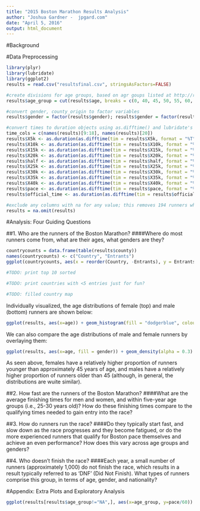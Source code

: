 ```yaml
---
title: "2015 Boston Marathon Results Analysis"
author: "Joshua Gardner -  jpgard.com"
date: "April 5, 2016"
output: html_document
---
```


#Background

#Data Preprocessing

```r
library(plyr)
library(lubridate)
library(ggplot2)
results = read.csv("resultsfinal.csv", stringsAsFactors=FALSE)

#create divisions for age groups, based on agr goups listed at http://raceday.baa.org/statistics.html
results$age_group = cut(results$age, breaks = c(0, 40, 45, 50, 55, 60, 65, 70, 75, 80), labels = c("under_40", "40-44", "45-49", "50-54", "60-64", "65-69", "70-74", "75-79", "80+"), right = FALSE, ordered_result = TRUE)

#convert gender, county_origin to factor variables
results$gender = factor(results$gender); results$gender = factor(results$gender); results$county = factor(results$county)

#convert times to duration objects using as.difftime() and lubridate's as.duration()
time_cols = c(names(results)[9:18], names(results)[20])
results$X5k <- as.duration(as.difftime(tim = results$X5k, format = "%T", units = "secs"))
results$X10k <- as.duration(as.difftime(tim = results$X10k, format = "%T", units = "secs"))
results$X15k <- as.duration(as.difftime(tim = results$X15k, format = "%T", units = "secs"))
results$X20k <- as.duration(as.difftime(tim = results$X20k, format = "%T", units = "secs"))
results$half <- as.duration(as.difftime(tim = results$half, format = "%T", units = "secs"))
results$X25k <- as.duration(as.difftime(tim = results$X25k, format = "%T", units = "secs"))
results$X30k <- as.duration(as.difftime(tim = results$X30k, format = "%T", units = "secs"))
results$X35k <- as.duration(as.difftime(tim = results$X35k, format = "%T", units = "secs"))
results$X40k <- as.duration(as.difftime(tim = results$X40k, format = "%T", units = "secs"))
results$pace <- as.duration(as.difftime(tim = results$pace, format = "%T", units = "secs"))
results$official_time <- as.duration(as.difftime(tim = results$official_time, format = "%T", units = "secs"))

#exclude any columns with na for any value; this removes 194 runners who didn't cross various checkpoints for any reasin (dropped out, missed checkpoint, foot RFID tag error...)
results = na.omit(results)
```

#Analysis: Four Guiding Questions

##1. Who are the runners of the Boston Marathon? 
####Where do most runners come from, what are their ages, what genders are they?

```r
countrycounts = data.frame(table(results$county))
names(countrycounts) <- c("Country", "Entrants")
ggplot(countrycounts, aes(x = reorder(Country, -Entrants), y = Entrants)) + geom_bar(stat="identity") + xlab("Country") + ggtitle("Entrants By Country") + theme(axis.text.x = element_text(angle = 90, hjust = 1, vjust = 0.5))

#TODO: print top 10 sorted

#TODO: print countries with <5 entries just for fun?

#TODO: filled country map
```

Individually visualized, the age distributions of female (top) and male (bottom) runners are shown below:
```r
ggplot(results, aes(x=age)) + geom_histogram(fill = "dodgerblue", colour="black") + facet_grid(gender ~ .)
```

We can also compare the age distributions of male and female runners by overlaying them:
```r
ggplot(results, aes(x=age, fill = gender)) + geom_density(alpha = 0.3)
```
As seen above, females have a relatively higher proportion of runners younger than approximately 45 years of age, and males have a relatively higher proportion of runners older than 45 (although, in general, the distributions are wuite similar).

##2. How fast are the runners of the Boston Marathon? 
####What are the average finishing times for men and women, and within five-year age groups (i.e., 25-30 years old)? How do these finishing times compare to the qualifying times needed to gain entry into the race?

##3. How do runners run the race? 
####Do they typically start fast, and slow down as the race progresses and they become fatigued, or do the more experienced runners that qualify for Boston pace themselves and achieve an even performance? How does this vary across age groups and genders?

##4. Who doesn’t finish the race? 
####Each year, a small number of runners (approximately 1,000) do not finish the race, which results in a result typically referred to as ‘DNF’ (Did Not Finish). What types of runners comprise this group, in terms of age, gender, and nationality?

#Appendix: Extra Plots and Exploratory Analysis
```r
ggplot(results[results$age_group!="NA",], aes(x=age_group, y=pace/60)) + geom_violin()
```